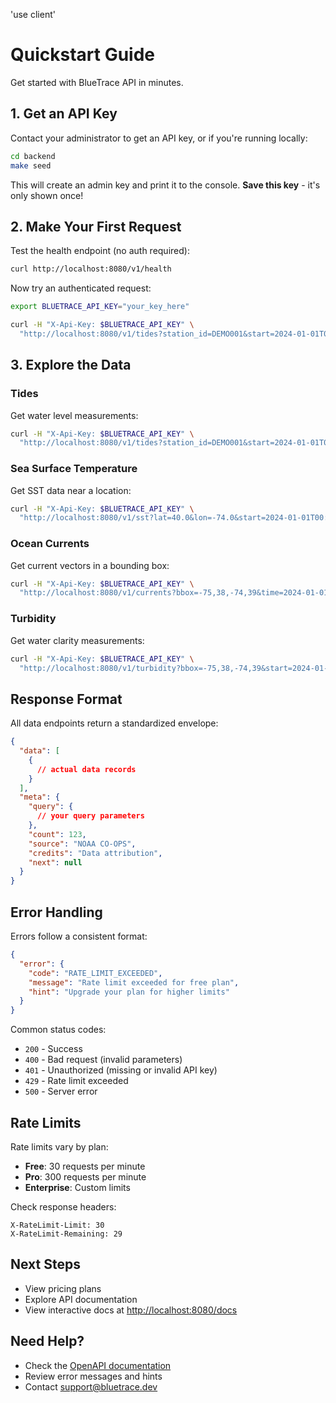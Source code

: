 'use client'


# Quickstart Guide

Get started with BlueTrace API in minutes.

## 1. Get an API Key

Contact your administrator to get an API key, or if you're running locally:

```bash
cd backend
make seed
```

This will create an admin key and print it to the console. **Save this key** - it's only shown once!

## 2. Make Your First Request

Test the health endpoint (no auth required):

```bash
curl http://localhost:8080/v1/health
```

Now try an authenticated request:

```bash
export BLUETRACE_API_KEY="your_key_here"

curl -H "X-Api-Key: $BLUETRACE_API_KEY" \
  "http://localhost:8080/v1/tides?station_id=DEMO001&start=2024-01-01T00:00:00Z&end=2024-12-31T23:59:59Z"
```

## 3. Explore the Data

### Tides

Get water level measurements:

```bash
curl -H "X-Api-Key: $BLUETRACE_API_KEY" \
  "http://localhost:8080/v1/tides?station_id=DEMO001&start=2024-01-01T00:00:00Z&end=2024-01-02T00:00:00Z"
```

### Sea Surface Temperature

Get SST data near a location:

```bash
curl -H "X-Api-Key: $BLUETRACE_API_KEY" \
  "http://localhost:8080/v1/sst?lat=40.0&lon=-74.0&start=2024-01-01T00:00:00Z&end=2024-01-02T00:00:00Z"
```

### Ocean Currents

Get current vectors in a bounding box:

```bash
curl -H "X-Api-Key: $BLUETRACE_API_KEY" \
  "http://localhost:8080/v1/currents?bbox=-75,38,-74,39&time=2024-01-01T12:00:00Z"
```

### Turbidity

Get water clarity measurements:

```bash
curl -H "X-Api-Key: $BLUETRACE_API_KEY" \
  "http://localhost:8080/v1/turbidity?bbox=-75,38,-74,39&start=2024-01-01T00:00:00Z&end=2024-01-02T00:00:00Z"
```

## Response Format

All data endpoints return a standardized envelope:

```json
{
  "data": [
    {
      // actual data records
    }
  ],
  "meta": {
    "query": {
      // your query parameters
    },
    "count": 123,
    "source": "NOAA CO-OPS",
    "credits": "Data attribution",
    "next": null
  }
}
```

## Error Handling

Errors follow a consistent format:

```json
{
  "error": {
    "code": "RATE_LIMIT_EXCEEDED",
    "message": "Rate limit exceeded for free plan",
    "hint": "Upgrade your plan for higher limits"
  }
}
```

Common status codes:

- `200` - Success
- `400` - Bad request (invalid parameters)
- `401` - Unauthorized (missing or invalid API key)
- `429` - Rate limit exceeded
- `500` - Server error

## Rate Limits

Rate limits vary by plan:

- **Free**: 30 requests per minute
- **Pro**: 300 requests per minute
- **Enterprise**: Custom limits

Check response headers:

```
X-RateLimit-Limit: 30
X-RateLimit-Remaining: 29
```

## Next Steps

- <Link href="/pricing">View pricing plans</Link>
- <Link href="/api/v1/tides">Explore API documentation</Link>
- View interactive docs at [http://localhost:8080/docs](http://localhost:8080/docs)

## Need Help?

- Check the [OpenAPI documentation](http://localhost:8080/docs)
- Review error messages and hints
- Contact support@bluetrace.dev

